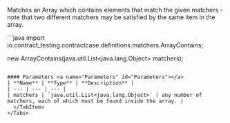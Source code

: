 
Matches an Array which contains elements that match the given matchers - note that two different matchers may be satisfied by the same item in the array.

<Tabs groupId="language">
  <TabItem value="java" label="Java">
```java
import io.contract_testing.contractcase.definitions.matchers.ArrayContains;

new ArrayContains(java.util.List<java.lang.Object> matchers);
```

#### Parameters <a name="Parameters" id="Parameters"></a>
| **Name** | **Type** | **Description** |
| --- | --- | --- |
| matchers | `java.util.List<java.lang.Object>` | any number of matchers, each of which must be found inside the array. |
  </TabItem>
</Tabs>
